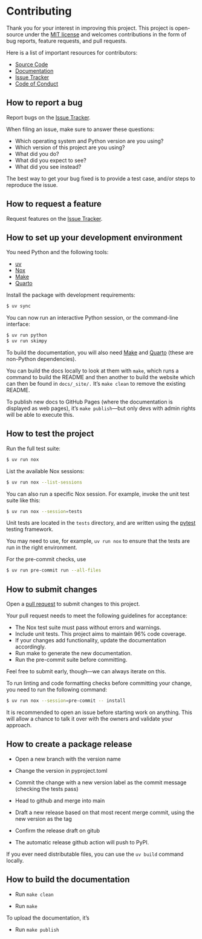 # Contributing

Thank you for your interest in improving this project. This project is
open-source under the [MIT license](https://opensource.org/licenses/MIT)
and welcomes contributions in the form of bug reports, feature requests,
and pull requests.

Here is a list of important resources for contributors:

- [Source Code](https://github.com/aeturrell/skimpy)
- [Documentation](https://aeturrell.github.io/skimpy/)
- [Issue Tracker](https://github.com/aeturrell/skimpy/issues)
- [Code of Conduct](code_of_conduct.qmd)

## How to report a bug

Report bugs on the [Issue Tracker](https://github.com/aeturrell/skimpy/issues).

When filing an issue, make sure to answer these questions:

- Which operating system and Python version are you using?
- Which version of this project are you using?
- What did you do?
- What did you expect to see?
- What did you see instead?

The best way to get your bug fixed is to provide a test case, and/or
steps to reproduce the issue.

## How to request a feature

Request features on the [Issue Tracker](https://github.com/aeturrell/skimpy/issues).

## How to set up your development environment

You need Python and the following tools:

- [uv](https://docs.astral.sh/uv/)
- [Nox](https://nox.thea.codes/)
- [Make](https://www.gnu.org/software/make/)
- [Quarto](https://quarto.org/)

Install the package with development requirements:

```bash
$ uv sync
```

You can now run an interactive Python session, or the command-line
interface:

```bash
$ uv run python
$ uv run skimpy
```

To build the documentation, you will also need [Make](https://www.gnu.org/software/make/) and [Quarto](https://quarto.org/) (these are non-Python dependencies).

You can build the docs locally to look at them with `make`, which runs a command to build the README and then another to build the website which can then be found in `docs/_site/.` It's `make clean` to remove the existing README.

To publish new docs to GitHub Pages (where the documentation is displayed as web pages), it's `make publish`—but only devs with admin rights will be able to execute this.

## How to test the project

Run the full test suite:

```bash
$ uv run nox
```

List the available Nox sessions:

```bash
$ uv run nox --list-sessions
```

You can also run a specific Nox session. For example, invoke the unit
test suite like this:

```bash
$ uv run nox --session=tests
```

Unit tests are located in the `tests` directory, and are written using
the [pytest](https://pytest.readthedocs.io/) testing framework.

You may need to use, for example, `uv run nox` to ensure that the
tests are run in the right environment.

For the pre-commit checks, use

```bash
$ uv run pre-commit run --all-files
```

## How to submit changes

Open a [pull request](https://github.com/aeturrell/skimpy/pulls) to
submit changes to this project.

Your pull request needs to meet the following guidelines for acceptance:

- The Nox test suite must pass without errors and warnings.
- Include unit tests. This project aims to maintain 96% code
  coverage.
- If your changes add functionality, update the documentation
  accordingly.
- Run make to generate the new documentation.
- Run the pre-commit suite before committing.

Feel free to submit early, though---we can always iterate on this.

To run linting and code formatting checks before committing your change,
you need to run the following
command:

```bash
$ uv run nox --session=pre-commit -- install
```

It is recommended to open an issue before starting work on anything.
This will allow a chance to talk it over with the owners and validate
your approach.

## How to create a package release

- Open a new branch with the version name

- Change the version in pyproject.toml

- Commit the change with a new version label as the commit message (checking the tests pass)

- Head to github and merge into main

- Draft a new release based on that most recent merge commit, using the new version as the tag

- Confirm the release draft on gitub

- The automatic release github action will push to PyPI.

If you ever need distributable files, you can use the `uv build` command locally.

## How to build the documentation

- Run `make clean`

- Run `make`

To upload the documentation, it's

- Run `make publish`
